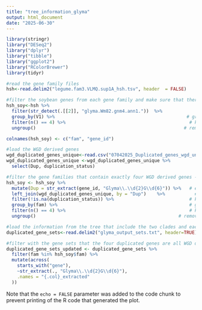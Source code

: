 ```yaml
---
title: "tree_information_glyma"
output: html_document
date: "2025-06-30"
---
```


```r
library(stringr)
library("DESeq2")
library("dplyr")
library("tibble")
library("ggplot2")
library("RColorBrewer") 
library(tidyr)
```

```r
#read the gene family files
hsh<-read.delim2("legume.fam3.VLMQ.sup1A_hsh.tsv", header  = FALSE)

#filter the soybean genes from each gene family and make sure that there are only four genes within the family 
hsh_soy<-hsh %>%
  filter(str_detect(.[[2]], "glyma.Wm82.gnm4.ann1."))  %>%
  group_by(V1) %>%                                                 # group by gene family
  filter(n() == 4) %>%                                              # keep families with 4 members
  ungroup()                                                       # remove grouping

colnames(hsh_soy) <- c("fam", "gene_id") 

#load the WGD derived genes 
wgd_duplicated_genes_unique<-read.csv("07042025_Duplicated_genes_wgd_unique.csv") 
wgd_duplicated_genes_unique <-wgd_duplicated_genes_unique %>%
  select(Dup, duplication_status)

#filter the gene families that contain exactly four WGD derived genes - not the situation that some of them are WGD, others are not (even though there are only four genes within the family)
hsh_soy <- hsh_soy %>% 
  mutate(Dup = str_extract(gene_id, "Glyma\\.\\d{2}G\\d{6}")) %>%   # extract clean gene ID
  left_join(wgd_duplicated_genes_unique, by = "Dup")    %>%           # join with duplication info
  filter(!is.na(duplication_status)) %>%                            # keep only valid duplication info
  group_by(fam) %>%                                                 # group by gene family
  filter(n() == 4) %>%                                              # keep families with 4 members
  ungroup()                                                     # remove grouping

#load the information from the tree that include the two clades and each clade contains two duplicated genes 
duplicated_gene_sets<-read.delim2("glyma_output_sets.txt", header=TRUE)

#filter with the gene sets that the four duplicated genes are all WGD derived. 
duplicated_gene_sets_updated <- duplicated_gene_sets %>% 
  filter(fam %in% hsh_soy$fam) %>%
  mutate(across(
    starts_with("gene"),
    ~str_extract(., "Glyma\\.\\d{2}G\\d{6}"),
    .names = "{.col}_extracted"
  ))


```

Note that the `echo = FALSE` parameter was added to the code chunk to prevent printing of the R code that generated the plot.
